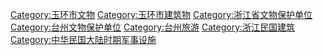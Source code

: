 [[Category:玉环市文物|Category:玉环市文物]]
[[Category:玉环市建筑物|Category:玉环市建筑物]]
[[Category:浙江省文物保护单位|Category:浙江省文物保护单位]]
[[Category:台州文物保护单位|Category:台州文物保护单位]]
[[Category:台州旅游|Category:台州旅游]]

[[Category:浙江民国建筑|Category:浙江民国建筑]]
[[Category:中华民国大陆时期军事设施|Category:中华民国大陆时期军事设施]]